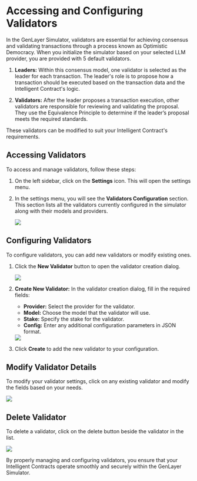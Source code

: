 # Accessing and Configuring Validators

In the GenLayer Simulator, validators are essential for achieving consensus and validating transactions through a process known as Optimistic Democracy. When you initialize the simulator based on your selected LLM provider, you are provided with 5 default validators.

1. **Leaders:** Within this consensus model, one validator is selected as the leader for each transaction. The leader's role is to propose how a transaction should be executed based on the transaction data and the Intelligent Contract's logic.

2. **Validators:** After the leader proposes a transaction execution, other validators are responsible for reviewing and validating the proposal. They use the Equivalence Principle to determine if the leader’s proposal meets the required standards.

These validators can be modified to suit your Intelligent Contract's requirements.

## Accessing Validators

To access and manage validators, follow these steps:

1. On the left sidebar, click on the **Settings** icon. This will open the settings menu.

2. In the settings menu, you will see the **Validators Configuration** section. This section lists all the validators currently configured in the simulator along with their models and providers.


   <Image src="/validators-config.png" width={400} height={400} />

## Configuring Validators

To configure validators, you can add new validators or modify existing ones.

1. Click the **New Validator** button to open the validator creation dialog.

   <Image src="/validators-config-new.png" width={400} height={400} />

2. **Create New Validator:**
   In the validator creation dialog, fill in the required fields:

   - **Provider:** Select the provider for the validator.
   - **Model:** Choose the model that the validator will use.
   - **Stake:** Specify the stake for the validator.
   - **Config:** Enter any additional configuration parameters in JSON format.

   <Image src="/create-new-validators.png" width={700} height={700} />

3. Click **Create** to add the new validator to your configuration.

## Modify Validator Details

To modify your validator settings, click on any existing validator and modify the fields based on your needs.

   <Image src="/modify-validators.png" width={700} height={700} />

## Delete Validator

To delete a validator, click on the delete button beside the validator in the list.

   <Image src="/validators-config-delete.png" width={400} height={400} />

By properly managing and configuring validators, you ensure that your Intelligent Contracts operate smoothly and securely within the GenLayer Simulator.